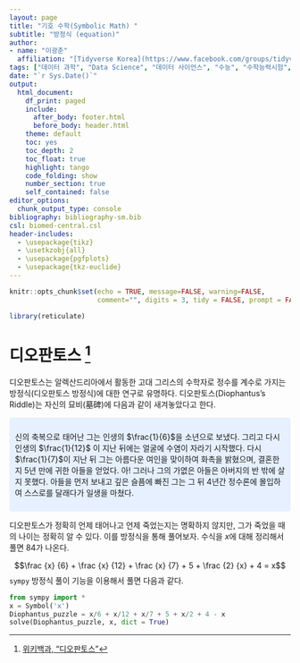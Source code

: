 ```yaml
---
layout: page
title: "기호 수학(Symbolic Math) "
subtitle: "방정식 (equation)"
author:
- name: "이광춘"
  affiliation: "[Tidyverse Korea](https://www.facebook.com/groups/tidyverse/)"
tags: ["데이터 과학", "Data Science", "데이터 사이언스", "수능", "수학능력시험", "EBS", "수학", "수학교육과정", "geogebra", "그리스", "추상화", "연역법", "귀납법", "기하학", "소수", "최대공약수", "실진법", "Method of Exhaustion", "기하학", "곡선", "라이프니츠", "무한 급수", "교대 급수", "방정식"]
date: "`r Sys.Date()`"
output:
  html_document: 
    df_print: paged
    include:
      after_body: footer.html
      before_body: header.html
    theme: default
    toc: yes
    toc_depth: 2
    toc_float: true
    highlight: tango
    code_folding: show
    number_section: true
    self_contained: false
editor_options: 
  chunk_output_type: console
bibliography: bibliography-sm.bib
csl: biomed-central.csl
header-includes: 
  - \usepackage{tikz}
  - \usetkzobj{all}
  - \usepackage{pgfplots}
  - \usepackage{tkz-euclide}
---
```


```r
knitr::opts_chunk$set(echo = TRUE, message=FALSE, warning=FALSE,
                      comment="", digits = 3, tidy = FALSE, prompt = FALSE, fig.align = 'center')

library(reticulate)
```

# 디오판토스 [^tombstone] {#math-equation}

[^tombstone]: [위키백과, "디오판토스"](https://ko.wikipedia.org/wiki/%EB%94%94%EC%98%A4%ED%8C%90%ED%86%A0%EC%8A%A4)

디오판토스는 알렉산드리아에서 활동한 고대 그리스의 수학자로 정수를 계수로 가지는 방정식(디오판토스 방정식)에 대한 연구로 유명하다.
디오판토스(Diophantus's Riddle)는 자신의 묘비(墓碑)에 다음과 같이 새겨놓았다고 한다. 

<style>
div.blue { background-color:#e6f0ff; border-radius: 5px; padding: 10px;}
</style>
<div class = "blue">

신의 축복으로 태어난 그는 인생의 $\frac{1}{6}$을 소년으로 보냈다. 그리고 다시 인생의 $\frac{1}{12}$ 이 지난 뒤에는 얼굴에 수염이 자라기 시작했다. 다시 $\frac{1}{7}$이 지난 뒤 그는 아름다운 여인을 맞이하여 화촉을 밝혔으며, 결혼한 지 5년 만에 귀한 아들을 얻었다. 아! 그러나 그의 가엾은 아들은 아버지의 반 밖에 살지 못했다. 아들을 먼저 보내고 깊은 슬픔에 빠진 그는 그 뒤 4년간 정수론에 몰입하여 스스로를 달래다가 일생을 마쳤다.

</div>

디오판토스가 정확히 언제 태어나고 언제 죽었는지는 명확하지 않지만, 그가 죽었을 때의 나이는 정확히 알 수 있다. 이를 방정식을 통해 풀어보자. 수식을 $x$에 대해 정리해서 풀면 84가 나온다.

$$\frac {x} {6} + \frac {x} {12} + \frac {x} {7} +  5 + \frac {2} {x} + 4 = x$$
`sympy` 방정식 풀이 기능을 이용해서 풀면 다음과 같다.


```python
from sympy import *
x = Symbol('x')
Diophantus_puzzle = x/6 + x/12 + x/7 + 5 + x/2 + 4 - x
solve(Diophantus_puzzle, x, dict = True)
```



